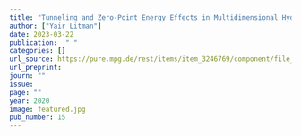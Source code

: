 ```yaml
---
title: "Tunneling and Zero-Point Energy Effects in Multidimensional Hydrogen Transfer Reactions: From Gas Phase to Adsorption on Metal Surfaces"
author: ["Yair Litman"]
date: 2023-03-22
publication:  " "
categories: []
url_source: https://pure.mpg.de/rest/items/item_3246769/component/file_3246770/content
url_preprint: 
journ: ""
issue: 
page: ""
year: 2020
image: featured.jpg
pub_number: 15
---
```

